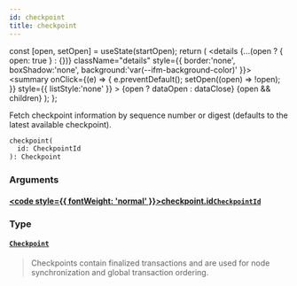 ```yaml
---
id: checkpoint
title: checkpoint
---
```









  const [open, setOpen] = useState(startOpen);
  return (
    <details {...(open ? { open: true } : {})} className="details" style={{ border:'none', boxShadow:'none', background:'var(--ifm-background-color)' }}>
      <summary
        onClick={(e) => {
          e.preventDefault();
          setOpen((open) => !open);
        }}
        style={{ listStyle:'none' }}
      >
      {open ? dataOpen : dataClose}
      </summary>
      {open && children}
    </details>
  );
};








Fetch checkpoint information by sequence number or digest (defaults to the latest available
checkpoint).


```graphql
checkpoint(
  id: CheckpointId
): Checkpoint
```




### Arguments

#### [<code style={{ fontWeight: 'normal' }}>checkpoint.<b>id</b></code>](#)<Bullet />[`CheckpointId`](/references/sui-api/sui-graphql/reference/inputs/checkpoint-id) <Badge class="badge badge--secondary" text="input"/> 
> 
> 
> 
> 

### Type

#### [`Checkpoint`](/references/sui-api/sui-graphql/reference/objects/checkpoint) <Badge class="badge badge--secondary" text="object"/> 
> 
> 
> Checkpoints contain finalized transactions and are used for node synchronization
> and global transaction ordering.
> 




